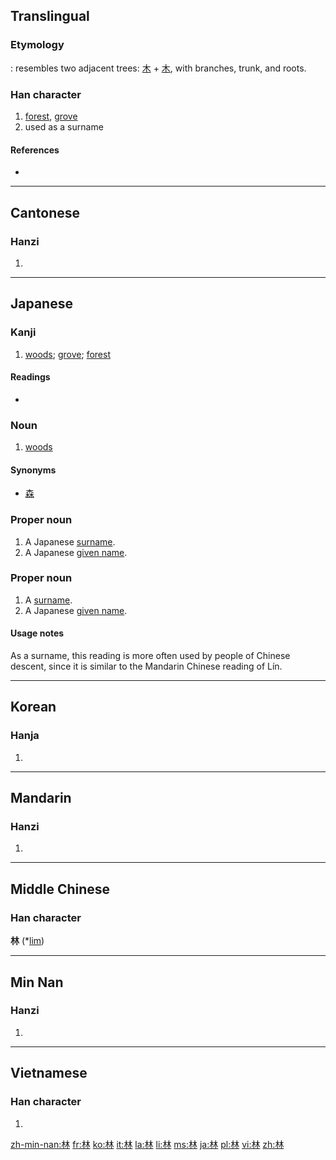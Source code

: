 ==Translingual==

===Etymology===
{{liushu|ic}}: resembles two adjacent trees: [[木]] + [[木]], with branches, trunk, and roots.

===Han character===
{{Han char|rn=75|rad=木|as=04|sn=8|four=4499<sub>0</sub>|canj=木木 (DD)|ids=⿰[[木]][[木]]}}

# [[forest]], [[grove]]
# used as a surname

====References====
* {{Han ref|kx=0516.050|dkj=14551|dj=0903.190|hdz=21164.070|uh=6797|ud=26519|bh=AA4C|bd=43596}}

----

==Cantonese==

===Hanzi===
{{yue-hanzi|jyut=lam4|y=làhm}}<!--need tone number for Yale-->

# {{defn|Cantonese}}

----

==Japanese==

===Kanji===
{{ja-kanji|grade=1|rs=木04}}

# [[woods]]; [[grove]]; [[forest]]

====Readings====
* {{ja-readings|on=[[りん]] (rin)|kun=[[はやし]] (hayashi)}}

===Noun===
{{ja-noun|k|hira=はやし|rom=hayashi}}

# [[woods]]

====Synonyms====
* [[森]]

===Proper noun===
{{ja-noun|k|hira=はやし|rom=Hayashi}}

# A Japanese [[surname]].
# A Japanese [[given name]].

===Proper noun===
{{ja-noun|k|hira=りん|rom=Rin}}

# A [[surname]].
# A Japanese [[given name]].

====Usage notes====
As a surname, this reading is more often used by people of Chinese descent, since it is similar to the Mandarin Chinese reading of Lín.

----

==Korean==

===Hanja===
{{ko-hanja|hangeul=림>임|eumhun=수불|rv=rim>im|mr=rim>im|y=lim>im}}

# {{defn|Korean}}

----

==Mandarin==

===Hanzi===
{{cmn-hanzi|pin=[[lín]] ([[lin2]])|wg=lin<sup>2</sup>|y=lin<sup>2</sup>}}

# {{defn|Mandarin}}

----

==Middle Chinese==
===Han character===
'''林''' (*[[lim]])<!--asterisk indicates that this character appears more than four times in the Tang Dynasty corpus of literature-->

----

==Min Nan==

===Hanzi===
{{nan-hanzi|poj=Lîm}}

# {{defn|Min Nan}}

----

==Vietnamese==

===Han character===
{{vi-hantu|lâm}}

# {{defn|Vietnamese}}

[[zh-min-nan:林]]
[[fr:林]]
[[ko:林]]
[[it:林]]
[[la:林]]
[[li:林]]
[[ms:林]]
[[ja:林]]
[[pl:林]]
[[vi:林]]
[[zh:林]]